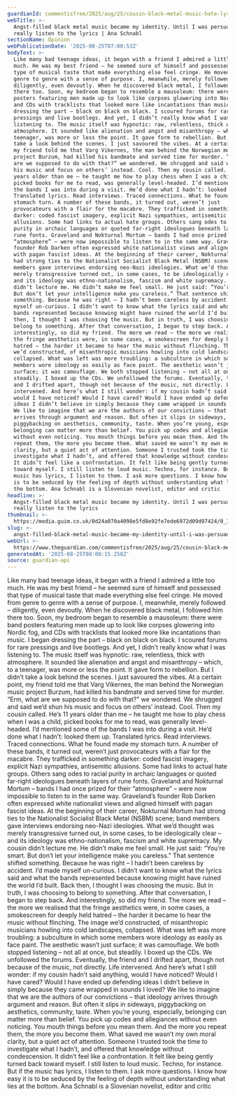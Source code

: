 ```yaml
---
guardianId: commentisfree/2025/aug/25/cousin-black-metal-music-hate-lyrics-words
webTitle: >-
  Angst-filled black metal music became my identity. Until I was persuaded to
  really listen to the lyrics | Ana Schnabl 
sectionName: Opinion
webPublicationDate: '2025-08-25T07:00:53Z'
bodyText: >-
  Like many bad teenage ideas, it began with a friend I admired a little too
  much. He was my best friend – he seemed sure of himself and possessed that
  type of musical taste that made everything else feel cringe. He moved from
  genre to genre with a sense of purpose. I, meanwhile, merely followed –
  diligently, even devoutly. When he discovered black metal, I followed him
  there too. Soon, my bedroom began to resemble a mausoleum: there were band
  posters featuring men made up to look like corpses glowering into Nordic fog,
  and CDs with tracklists that looked more like incantations than music. I began
  dressing the part – black on black on black. I scoured forums for rare
  pressings and live bootlegs. And yet, I didn’t really know what I was
  listening to. The music itself was hypnotic: raw, relentless, thick with
  atmosphere. It sounded like alienation and angst and misanthropy – which, to a
  teenager, was more or less the point. It gave form to rebellion. But I didn’t
  take a look behind the scenes. I just savoured the vibes. At a certain point,
  my friend told me that Varg Vikernes, the man behind the Norwegian music
  project Burzum, had killed his bandmate and served time for murder. “Erm, what
  are we supposed to do with that?” we wondered. We shrugged and said we’d shun
  his music and focus on others’ instead. Cool. Then my cousin called. He’s 11
  years older than me – he taught me how to play chess when I was a child,
  picked books for me to read, was generally level-headed. I’d mentioned some of
  the bands I was into during a visit. He’d done what I hadn’t: looked them up.
  Translated lyrics. Read interviews. Traced connections. What he found made my
  stomach turn. A number of these bands, it turned out, weren’t just
  provocateurs with a flair for the macabre. They trafficked in something
  darker: coded fascist imagery, explicit Nazi sympathies, antisemitic
  allusions. Some had links to actual hate groups. Others sang odes to racial
  purity in archaic languages or quoted far-right ideologues beneath layers of
  rune fonts. Graveland and Nokturnal Mortum – bands I had once prized for their
  “atmosphere” – were now impossible to listen to in the same way. Graveland’s
  founder Rob Darken often expressed white nationalist views and aligned himself
  with pagan fascist ideas. At the beginning of their career, Nokturnal Mortum
  had strong ties to the Nationalist Socialist Black Metal (NSBM) scene; band
  members gave interviews endorsing neo-Nazi ideologies. What we’d thought was
  merely transgressive turned out, in some cases, to be ideologically clear –
  and its ideology was ethno-nationalism, fascism and white supremacy. My cousin
  didn’t lecture me. He didn’t make me feel small. He just said: “You’re smart.
  But don’t let your intelligence make you careless.” That sentence shifted
  something. Because he was right – I hadn’t been careless by accident. I’d made
  myself un-curious. I didn’t want to know what the lyrics said and what the
  bands represented because knowing might have ruined the world I’d built. Back
  then, I thought I was choosing the music. But in truth, I was choosing to
  belong to something. After that conversation, I began to step back. And
  interestingly, so did my friend. The more we read – the more we realised that
  the fringe aesthetics were, in some cases, a smokescreen for deeply held
  hatred – the harder it became to hear the music without flinching. The image
  we’d constructed, of misanthropic musicians howling into cold landscapes,
  collapsed. What was left was more troubling: a subculture in which some
  members wore ideology as easily as face paint. The aesthetic wasn’t just
  surface; it was camouflage. We both stopped listening – not all at once, but
  steadily. I boxed up the CDs. We unfollowed the forums. Eventually, the friend
  and I drifted apart, though not because of the music, not directly. Life
  intervened. And here’s what I still wonder: if my cousin hadn’t said anything,
  would I have noticed? Would I have cared? Would I have ended up defending
  ideas I didn’t believe in simply because they came wrapped in sounds I loved?
  We like to imagine that we are the authors of our convictions – that ideology
  arrives through argument and reason. But often it slips in sideways,
  piggybacking on aesthetics, community, taste. When you’re young, especially,
  belonging can matter more than belief. You pick up codes and allegiances
  without even noticing. You mouth things before you mean them. And the more you
  repeat them, the more you become them. What saved me wasn’t my own moral
  clarity, but a quiet act of attention. Someone I trusted took the time to
  investigate what I hadn’t, and offered that knowledge without condescension.
  It didn’t feel like a confrontation. It felt like being gently turned back
  toward myself. I still listen to loud music. Techno, for instance. But if the
  music has lyrics, I listen to them. I ask more questions. I know how easy it
  is to be seduced by the feeling of depth without understanding what lies at
  the bottom. Ana Schnabl is a Slovenian novelist, editor and critic
headline: >-
  Angst-filled black metal music became my identity. Until I was persuaded to
  really listen to the lyrics 
thumbnail: >-
  https://media.guim.co.uk/0d24a070a4098e5fd8e92fe7ede6972d09d97424/0_1_5000_3998/500.jpg
slug: >-
  angst-filled-black-metal-music-became-my-identity-until-i-was-persuaded-to-really-listen-to-the-lyrics-or-ana-schnabl
webUrl: >-
  https://www.theguardian.com/commentisfree/2025/aug/25/cousin-black-metal-music-hate-lyrics-words
generatedAt: '2025-08-25T08:00:15.258Z'
source: guardian-api
---
```

Like many bad teenage ideas, it began with a friend I admired a little too much. He was my best friend – he seemed sure of himself and possessed that type of musical taste that made everything else feel cringe. He moved from genre to genre with a sense of purpose. I, meanwhile, merely followed – diligently, even devoutly. When he discovered black metal, I followed him there too. Soon, my bedroom began to resemble a mausoleum: there were band posters featuring men made up to look like corpses glowering into Nordic fog, and CDs with tracklists that looked more like incantations than music. I began dressing the part – black on black on black. I scoured forums for rare pressings and live bootlegs. And yet, I didn’t really know what I was listening to. The music itself was hypnotic: raw, relentless, thick with atmosphere. It sounded like alienation and angst and misanthropy – which, to a teenager, was more or less the point. It gave form to rebellion. But I didn’t take a look behind the scenes. I just savoured the vibes. At a certain point, my friend told me that Varg Vikernes, the man behind the Norwegian music project Burzum, had killed his bandmate and served time for murder. “Erm, what are we supposed to do with that?” we wondered. We shrugged and said we’d shun his music and focus on others’ instead. Cool. Then my cousin called. He’s 11 years older than me – he taught me how to play chess when I was a child, picked books for me to read, was generally level-headed. I’d mentioned some of the bands I was into during a visit. He’d done what I hadn’t: looked them up. Translated lyrics. Read interviews. Traced connections. What he found made my stomach turn. A number of these bands, it turned out, weren’t just provocateurs with a flair for the macabre. They trafficked in something darker: coded fascist imagery, explicit Nazi sympathies, antisemitic allusions. Some had links to actual hate groups. Others sang odes to racial purity in archaic languages or quoted far-right ideologues beneath layers of rune fonts. Graveland and Nokturnal Mortum – bands I had once prized for their “atmosphere” – were now impossible to listen to in the same way. Graveland’s founder Rob Darken often expressed white nationalist views and aligned himself with pagan fascist ideas. At the beginning of their career, Nokturnal Mortum had strong ties to the Nationalist Socialist Black Metal (NSBM) scene; band members gave interviews endorsing neo-Nazi ideologies. What we’d thought was merely transgressive turned out, in some cases, to be ideologically clear – and its ideology was ethno-nationalism, fascism and white supremacy. My cousin didn’t lecture me. He didn’t make me feel small. He just said: “You’re smart. But don’t let your intelligence make you careless.” That sentence shifted something. Because he was right – I hadn’t been careless by accident. I’d made myself un-curious. I didn’t want to know what the lyrics said and what the bands represented because knowing might have ruined the world I’d built. Back then, I thought I was choosing the music. But in truth, I was choosing to belong to something. After that conversation, I began to step back. And interestingly, so did my friend. The more we read – the more we realised that the fringe aesthetics were, in some cases, a smokescreen for deeply held hatred – the harder it became to hear the music without flinching. The image we’d constructed, of misanthropic musicians howling into cold landscapes, collapsed. What was left was more troubling: a subculture in which some members wore ideology as easily as face paint. The aesthetic wasn’t just surface; it was camouflage. We both stopped listening – not all at once, but steadily. I boxed up the CDs. We unfollowed the forums. Eventually, the friend and I drifted apart, though not because of the music, not directly. Life intervened. And here’s what I still wonder: if my cousin hadn’t said anything, would I have noticed? Would I have cared? Would I have ended up defending ideas I didn’t believe in simply because they came wrapped in sounds I loved? We like to imagine that we are the authors of our convictions – that ideology arrives through argument and reason. But often it slips in sideways, piggybacking on aesthetics, community, taste. When you’re young, especially, belonging can matter more than belief. You pick up codes and allegiances without even noticing. You mouth things before you mean them. And the more you repeat them, the more you become them. What saved me wasn’t my own moral clarity, but a quiet act of attention. Someone I trusted took the time to investigate what I hadn’t, and offered that knowledge without condescension. It didn’t feel like a confrontation. It felt like being gently turned back toward myself. I still listen to loud music. Techno, for instance. But if the music has lyrics, I listen to them. I ask more questions. I know how easy it is to be seduced by the feeling of depth without understanding what lies at the bottom. Ana Schnabl is a Slovenian novelist, editor and critic
